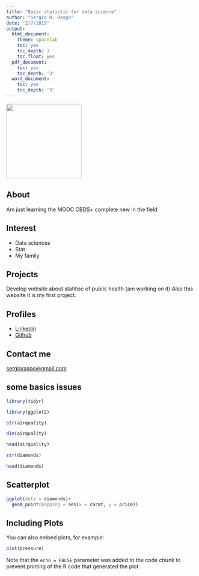 ```yaml
---
title: "Basic statistic for data science"
author: "Sergio H. Raspo"
date: "2/7/2019"
output:
  html_document:
    theme: spacelab
    toc: yes
    toc_depth: 3
    toc_float: yes
  pdf_document:
    toc: yes
    toc_depth: '3'
  word_document:
    toc: yes
    toc_depth: '3'
---
```



![](img/family.jpg){width=200px}


## About 

Am just learning the MOOC CBDS+ complete new in the field

## Interest

* Data sciences
* Stat
* My family

## Projects

Develop website about statitisc of public health (am working on it)
Also this website it is my first project.

## Profiles

* [Linkedin](https://www.linkedin.com/in/sergiohraspo/)
* [Github](https://github.com/sergioraspo)

## Contact me

[sergioraspo@gmail.com](sergioraspo@gmail.com)

## some basics issues


```r

library(tidyr)

library(ggplot2)

str(airquality) 

dim(airquality)

head(airquality)

str(diamonds)

head(diamonds)

```

## Scatterplot


```r

ggplot(data = diamonds)+
  geom_point(mapping = aes(x = carat, y = price))

```



## Including Plots

You can also embed plots, for example:

```r
plot(pressure)
```

Note that the `echo = FALSE` parameter was added to the code chunk to prevent printing of the R code that generated the plot.

